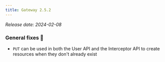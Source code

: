 ```yaml
---
title: Gateway 2.5.2
---
```


*Release date: 2024-02-08*

### General fixes 🔨

- `PUT` can be used in both the User API and the Interceptor API to create resources when they don't already exist
